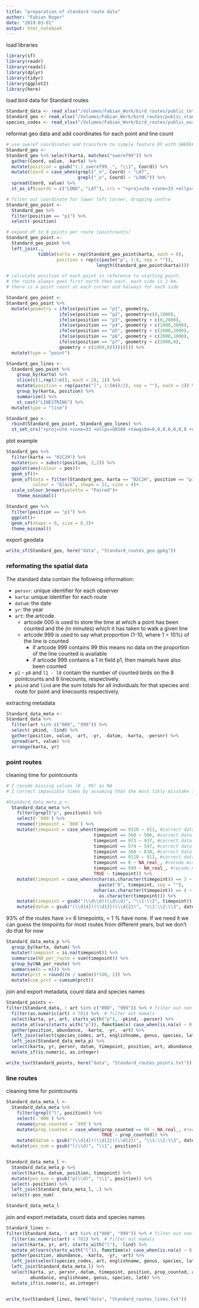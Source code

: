 ```yaml
---
title: "preparation of standard route data"
author: "Fabian Roger"
date: "2019-03-01"
output: html_notebook
---
```


load libraries
```r
library(sf)
library(readr)
library(readxl)
library(dplyr)
library(tidyr)
library(ggplot2)
library(here)
```

load bird data for Standard routes
```r
Standard_data <- read_xlsx("/Volumes/Fabian_Work/bird_routes/public_totalstandard.xlsx")
Standard_geo <- read_xlsx("/Volumes/Fabian_Work/bird_routes/public_standardrutter_koordinater.xlsx")
species_codes <- read_xlsx("/Volumes/Fabian_Work/bird_routes/public_eurolist.xlsx")
```

reformat geo data and add coordinates for each point and line count
```r

# use sweref coordinates and transform to simple feature DF with SWEREF projection
Standard_geo <- 
Standard_geo %>% select(karta, matches("sweref99")) %>% 
  gather(Coord, value, -karta) %>% 
  mutate(position = gsub("(.)_sweref99_.", "\\1", Coord)) %>% 
  mutate(Coord = case_when(grepl("_n", Coord) ~ "LAT",
                           grepl("_o", Coord) ~ "LONG")) %>% 
  spread(Coord, value) %>% 
  st_as_sf(coords = c("LONG", "LAT"), crs = "+proj=utm +zone=33 +ellps=GRS80 +towgs84=0,0,0,0,0,0,0 +units=m +no_defs")

# filter out coordinate for lower left corner, dropping centre
Standard_geo_point <- 
  Standard_geo %>% 
  filter(position == "p1") %>% 
  select(-position) 

# expand df to 8 points per route (pointcounts)
Standard_geo_point <- 
  Standard_geo_point %>% 
  left_join(.,
            tibble(karta = rep(Standard_geo_point$karta, each = 8),
                   position = rep(c(paste("p", 1:8, sep = "")), 
                                  length(Standard_geo_point$karta)))) 

# calculate position of each point in reference to starting point. 
# the route always goes first north then east, each side is 2 km.
# there is a point count at each corner and halways for each side

Standard_geo_point <- 
Standard_geo_point %>% 
  mutate(geometry = ifelse(position == "p1", geometry, 
                    ifelse(position == "p2", geometry+c(0,1000),
                    ifelse(position == "p3", geometry + c(0,2000),
                    ifelse(position == "p4", geometry + c(1000,2000),
                    ifelse(position == "p5", geometry + c(2000,2000),
                    ifelse(position == "p6", geometry + c(2000,1000),
                    ifelse(position == "p7", geometry + c(2000,0),
                    geometry + c(1000,0))))))))) %>% 
  mutate(type = "point")

Standard_geo_lines <- 
  Standard_geo_point %>% 
    group_by(karta) %>% 
    slice(c(1,rep(2:n(), each = 2), 1)) %>% 
    mutate(position = rep(paste("l", 1:(n()/2), sep = ""), each = 2)) %>% 
    group_by(karta, position) %>% 
    summarize() %>%
    st_cast("LINESTRING") %>% 
  mutate(type = "line")

Standard_geo <- 
  rbind(Standard_geo_point, Standard_geo_lines) %>% 
  st_set_crs("+proj=utm +zone=33 +ellps=GRS80 +towgs84=0,0,0,0,0,0,0 +units=m +no_defs")

```

plot example

```r
Standard_geo %>% 
  filter(karta == "02C2H") %>% 
  mutate(pos = substr(position, 2,2)) %>% 
  ggplot(aes(colour = pos))+
  geom_sf()+
  geom_sf(data = filter(Standard_geo, karta == "02C2H", position == "p1"), 
          colour = "black", shape = 21, size = 4)+
  scale_colour_brewer(palette = "Paired")+
    theme_minimal()

Standard_geo %>% 
  filter(position == "p1") %>% 
  ggplot()+
  geom_sf(shape = 0, size = 0.3)+
  theme_minimal()


```

export geodata

```r
write_sf(Standard_geo, here("data", "Standard_routes_geo.gpkg"))
```


### reformating the spatial data

The standard data contain the following information:

+ `persnr`: unique identifier for each observer
+ `karta`: unique identifier for each route
+ `datum`: the date
+ `yr`: the year
+ `art`: the artcode.
    + artcode 000 is used to store the time at which a point has been counted and the (in minutes) which it has taken to walk a given line
    + artcode 999 is used to say what proportion (1-10, where 1 = 10%) of the line is counted
        + if artcode 999 contains 99 this means no data on the proportion of the line counted is available
        + if artcode 999 contains a 1 in field p1, then mamals have also been counted
+ `p1` - `p8` and `l1 - l8` contain the number of counted birds on the 8 pointcounts and 8 linecounts, respectively. 
+ `pkind` and `lind` are the sum totals for all individuals for that species and route for point and linecounts respectively. 

extracting metadata
```r
Standard_data_meta <- 
Standard_data %>% 
  filter(art %in% c("000", "999")) %>% 
  select(-pkind, -lind) %>% 
  gather(position, value, -art, -yr, -datum, -karta, -persnr) %>% 
  spread(art, value) %>% 
  arrange(karta, yr)
```

### point routes

cleaning time for pointcounts
```r

# I recode missing values (0 , 99) as NA
# I correct impossible times by assuming that the most likly misstake is a flip in the digits

#Standard_data_meta_p <- 
  Standard_data_meta %>% 
    filter(grepl("p", position)) %>% 
    select(-`999`) %>% 
    rename(timepoint = `000`) %>% 
    mutate(timepoint = case_when(timepoint == 9110 ~ 911, #correct data entry error
                                 timepoint == 560 ~ 506, #correct data entry error
                                 timepoint == 973 ~ 937, #correct data entry error
                                 timepoint == 574 ~ 547, #correct data entry error
                                 timepoint == 368 ~ 638, #correct data entry error
                                 timepoint == 9110 ~ 911, #correct data entry error
                                 timepoint == 0 ~ NA_real_, #recode missing value
                                 timepoint == 999 ~ NA_real_, #recode missing value 
                                 TRUE ~ timepoint)) %>% 
    mutate(timepoint = case_when(nchar(as.character(timepoint)) == 3 ~
                                   paste("0", timepoint, sep = ""),
                                 nchar(as.character(timepoint)) == 4 ~
                                   as.character(timepoint))) %>% 
    mutate(timepoint = gsub("(\\d\\d)(\\d\\d)", "\\1:\\2", timepoint)) %>%
    mutate(datum = gsub("(\\d{4})(\\d{2})(\\d{2})", "\\1:\\2:\\3", datum)) 

```


93% of the routes have >= 6 timepoints, < 1 % have none. If we need it we can guess the timpoints for most routes from different years, but we don't do that for now

```r

Standard_data_meta_p %>% 
  group_by(karta, datum) %>% 
  mutate(timepoint = is.na(timepoint)) %>% 
  summarise(NA_per_route = sum(timepoint)) %>% 
  group_by(NA_per_route) %>% 
  summarise(n = n()) %>% 
  mutate(prct = round((n / sum(n))*100, 1)) %>% 
  mutate(cum_prct = cumsum(prct))

```


join and export metadata, count data and species names
```r

Standard_points <- 
filter(Standard_data, ! art %in% c("000", "999")) %>% # filter out non-species codes
  filter(as.numeric(art) < 701) %>%  # filter out mamals
  select(karta, yr, art, starts_with("p"), -pkind, -persnr) %>% 
  mutate_at(vars(starts_with("p")), function(x) case_when(is.na(x) ~ 0, TRUE ~ x)) %>% 
  gather(position, abundance, -karta, -yr, -art) %>% 
  left_join(select(species_codes, art, englishname, genus, species, lat6)) %>% 
  left_join(Standard_data_meta_p) %>% 
  select(karta, yr, persnr, datum, timepoint, position, art, abundance, englishname, genus, species, lat6) %>% 
  mutate_if(is.numeric, as.integer)

write_tsv(Standard_points, here("data", "Standard_routes_points.txt"))

```


### line routes

cleaning time for pointcounts
```r
Standard_data_meta_l <- 
  Standard_data_meta %>% 
    filter(grepl("l", position)) %>% 
    select(-`000`) %>% 
    rename(prop_counted = `999`) %>% 
    mutate(prop_counted = case_when(prop_counted == 99 ~ NA_real_, #recode missing value
                                    TRUE ~ prop_counted)) %>% 
    mutate(datum = gsub("(\\d{4})(\\d{2})(\\d{2})", "\\1:\\2:\\3", datum)) %>% 
  mutate(pos_num = gsub("l(\\d)", "\\1", position)) 


Standard_data_meta_l <- 
  Standard_data_meta_p %>% 
  select(karta, datum, position, timepoint) %>% 
  mutate(pos_num = gsub("p(\\d)", "\\1", position)) %>% 
  select(-position) %>% 
  left_join(Standard_data_meta_l, .) %>% 
  select(-pos_num)

Standard_data_meta_l
```

join and export metadata, count data and species names
```r

Standard_lines <- 
filter(Standard_data, ! art %in% c("000", "999")) %>% # filter out non-species codes
  filter(as.numeric(art) < 701) %>%  # filter out mamals
  select(karta, yr, art, starts_with("l"), -lind) %>% 
  mutate_at(vars(starts_with("l")), function(x) case_when(is.na(x) ~ 0, TRUE ~ x)) %>% 
  gather(position, abundance, -karta, -yr, -art) %>% 
  left_join(select(species_codes, art, englishname, genus, species, lat6)) %>% 
  left_join(Standard_data_meta_l) %>% 
  select(karta, yr, persnr, datum, timepoint, position, prop_counted, art,
         abundance, englishname, genus, species, lat6) %>% 
  mutate_if(is.numeric, as.integer)


write_tsv(Standard_lines, here("data", "Standard_routes_lines.txt"))
```




